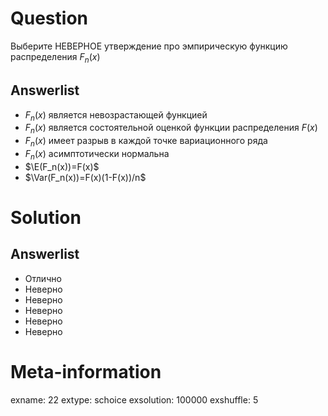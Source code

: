 Question
========
  Выберите НЕВЕРНОЕ утверждение про эмпирическую функцию распределения $F_n(x)$
  

Answerlist
----------
*  $F_n(x)$ является невозрастающей функцией
*  $F_n(x)$ является состоятельной оценкой функции распределения $F(x)$
*  $F_n(x)$ имеет разрыв в каждой точке вариационного ряда
*  $F_n(x)$ асимптотически нормальна
*  $\E(F_n(x))=F(x)$
*  $\Var(F_n(x))=F(x)(1-F(x))/n$

Solution
========

Answerlist
----------
*  Отлично
*  Неверно
*  Неверно
*  Неверно
*  Неверно
*  Неверно

Meta-information
================
exname: 22
extype: schoice
exsolution: 100000
exshuffle: 5
